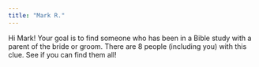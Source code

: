 ```yaml
---
title: "Mark R."
---
```


Hi Mark! Your goal is to find someone who has been in a Bible study with a parent of the bride or groom. There are 8 people (including you) with this clue. See if you can find them all!
